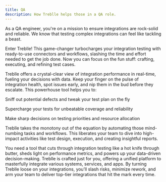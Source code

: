 ```yaml
---
title: QA
description: How Treblle helps those in a QA role.
---
```


As a QA engineer, you're on a mission to ensure integrations are rock-solid and reliable. We know that testing complex integrations can feel like tackling a beast.

Enter Treblle! This game-changer turbocharges your integration testing with ready-to-use connectors and workflows, slashing the time and effort needed to get the job done. Now you can focus on the fun stuff: crafting, executing, and refining test cases.

Treblle offers a crystal-clear view of integration performance in real-time, fueling your decisions with data. Keep your finger on the pulse of integration health, spot issues early, and nip them in the bud before they escalate. This powerhouse tool helps you to:

Sniff out potential defects and tweak your test plan on the fly

Supercharge your tests for unbeatable coverage and reliability

Make sharp decisions on testing priorities and resource allocation

Treblle takes the monotony out of the equation by automating those mind-numbing tasks and workflows. This liberates your team to dive into high-impact activities like test design, execution, and creating insightful reports.

You need a tool that cuts through integration testing like a hot knife through butter, sheds light on performance metrics, and powers up your data-driven decision-making. Treblle is crafted just for you, offering a unified platform to masterfully integrate various systems, services, and apps. By turning Treblle loose on your integrations, you’ll slash risks, minimize rework, and arm your team to deliver top-tier integrations that hit the mark every time.
